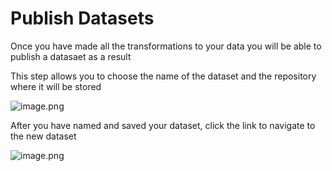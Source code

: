 # Publish Datasets

Once you have made all the transformations to your data you will be able to publish a datasaet as a result 

This step allows you to choose the name of the dataset and the repository where it will be stored

![image.png](https://alphacast-images.s3.us-west-2.amazonaws.com/next-s3-uploads/fa32986c-034d-43aa-8684-66bdab4a8422/Publish-to-Dataset.jpg)

After you have named and saved your dataset, click the link to navigate to the new dataset

![image.png](https://alphacast-images.s3.us-west-2.amazonaws.com/next-s3-uploads/1ce5fd81-cd52-4344-81c7-25450597b6d2/Publish-to-Dataset2.jpg)
